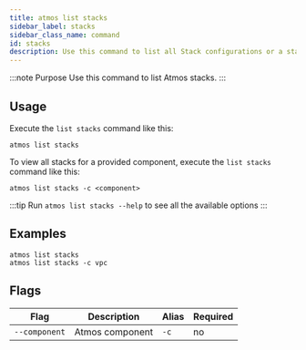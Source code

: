```yaml
---
title: atmos list stacks
sidebar_label: stacks
sidebar_class_name: command
id: stacks
description: Use this command to list all Stack configurations or a stack of a specified component.
---
```


:::note Purpose
Use this command to list Atmos stacks.
:::

<Screengrab title="atmos list stacks --help" slug="atmos-list-stacks--help" />

## Usage

Execute the `list stacks` command like this:

```shell
atmos list stacks
```

To view all stacks for a provided component, execute the `list stacks` command like this:

```shell
atmos list stacks -c <component>
```

:::tip
Run `atmos list stacks --help` to see all the available options
:::

## Examples

```shell
atmos list stacks
atmos list stacks -c vpc
```

## Flags

| Flag             | Description                                                                                                                                                                                                                               | Alias | Required |
|------------------|-----------------------------------------------------------------------------------------------------------------------------------------------------------------------------------------------------------------------------------------|-------|----------|
| `--component`    | Atmos component                                                                                                                                                                                                                         | `-c`  | no       |
